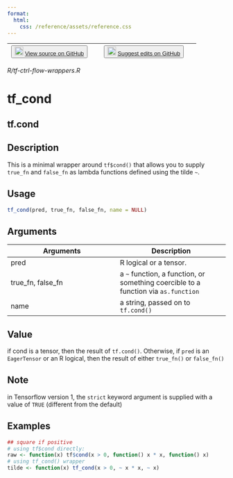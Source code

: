 ```yaml
---
format:
  html:
    css: /reference/assets/reference.css
---
```


| <button class="button"> ![](/reference/assets/GitHub-Mark-32px.png){width="20"} [View source on GitHub](https://github.com/t-kalinowski/tfautograph//blob/main/R/tf-ctrl-flow-wrappers.R) </button> | <button class="button"> ![](/reference/assets/GitHub-Mark-32px.png){width="20"} [Suggest edits on GitHub](https://github.com/t-kalinowski/tfautograph//edit/main/R/tf-ctrl-flow-wrappers.R) </button> |
|:------------------------------:|:--------------------------------------:|

*R/tf-ctrl-flow-wrappers.R*

# tf_cond

## tf.cond

## Description
This is a minimal wrapper around `tf$cond()` that allows you to supply `true_fn` and `false_fn` as lambda functions defined using the tilde `~`. 


## Usage
```r
tf_cond(pred, true_fn, false_fn, name = NULL) 
```

## Arguments
|Arguments|Description|
|---|---|
| pred | R logical or a tensor. |
| true_fn, false_fn | a `~` function, a function, or something coercible to a function via `as.function` |
| name | a string, passed on to `tf.cond()` |



## Value
if cond is a tensor, then the result of `tf.cond()`. Otherwise, if `pred` is an `EagerTensor` or an R logical, then the result of either `true_fn()` or `false_fn()`

## Note
in Tensorflow version 1, the `strict` keyword argument is supplied with a value of `TRUE` (different from the default) 

## Examples
```r
## square if positive 
# using tf$cond directly: 
raw <- function(x) tf$cond(x > 0, function() x * x, function() x) 
# using tf_cond() wrapper 
tilde <- function(x) tf_cond(x > 0, ~ x * x, ~ x) 
```


